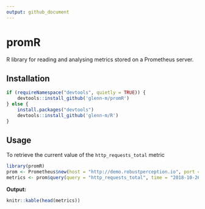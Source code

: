 ```yaml
---
output: github_document
---
```

<!-- README.md is generated from README.Rmd. Please edit that file -->
# promR

R library for reading and analysing metrics stored on a Prometheus server.

## Installation
```r
if (requireNamespace("devtools", quietly = TRUE)) {
    devtools::install_github('glenn-m/promR')
} else {
    install.packages("devtools")
    devtools::install_github('glenn-m/R')
}
```

## Usage

To retrieve the current value of the `http_requests_total` metric

```r
library(promR)
prom <- Prometheus$new(host = "http://demo.robustperception.io", port = 9090)
metrics <- prom$query(query = "http_requests_total", time = "2018-10-26T20:10:51.781Z")
```
**Output:**
```r
knitr::kable(head(metrics))
```
